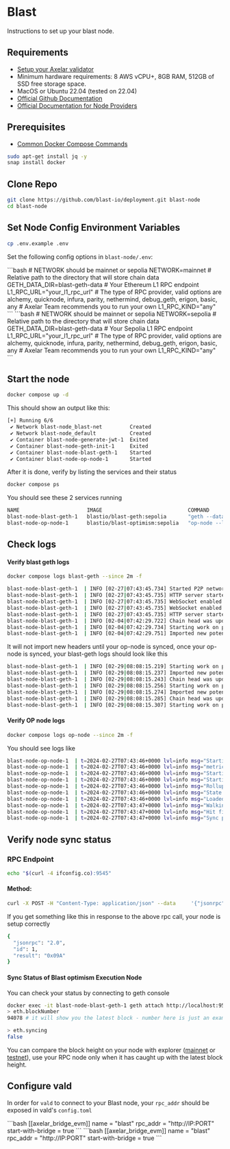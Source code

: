# Blast

Instructions to set up your blast node.

## Requirements

- [Setup your Axelar validator](/validator/setup/overview/)
- Minimum hardware requirements: 8 AWS vCPU+, 8GB RAM, 512GB of SSD free storage space.
- MacOS or Ubuntu 22.04 (tested on 22.04)
- [Official Github Documentation](https://github.com/blast-io/deployment)
- [Official Documentation for Node Providers](https://docs.blast.io/tools/node-providers)

## Prerequisites

- [Common Docker Compose Commands](/validator/external-chains/optimism/#common-node-operations)

```bash
sudo apt-get install jq -y
snap install docker
```

## Clone Repo

```bash
git clone https://github.com/blast-io/deployment.git blast-node
cd blast-node
```

## Set Node Config Environment Variables

```bash
cp .env.example .env
```

Set the following config options in `blast-node/.env`:

<tabs>
  <tab-item title="Mainnet">
    ```bash # NETWORK should be mainnet or sepolia NETWORK=mainnet # Relative
    path to the directory that will store chain data
    GETH_DATA_DIR=blast-geth-data # Your Ethereum L1 RPC endpoint
    L1_RPC_URL="your_l1_rpc_url" # The type of RPC provider, valid options are
    alchemy, quicknode, infura, parity, nethermind, debug_geth, erigon, basic,
    any # Axelar Team recommends you to run your own L1_RPC_KIND="any" 
```
  </tab-item>
  <tab-item title="Testnet">
    ```bash # NETWORK should be mainnet or sepolia NETWORK=sepolia # Relative
    path to the directory that will store chain data
    GETH_DATA_DIR=blast-geth-data # Your Sepolia L1 RPC endpoint
    L1_RPC_URL="your_l1_rpc_url" # The type of RPC provider, valid options are
    alchemy, quicknode, infura, parity, nethermind, debug_geth, erigon, basic,
    any # Axelar Team recommends you to run your own L1_RPC_KIND="any" 
```
  </tab-item>
</tabs>

## Start the node

```bash
docker compose up -d
```

This should show an output like this:

```bash
[+] Running 6/6
 ✔ Network blast-node_blast-net         Created                                                                                                              0.1s
 ✔ Network blast-node_default           Created                                                                                                              0.1s
 ✔ Container blast-node-generate-jwt-1  Exited                                                                                                               1.0s
 ✔ Container blast-node-geth-init-1     Exited                                                                                                               1.8s
 ✔ Container blast-node-blast-geth-1    Started                                                                                                              2.0s
 ✔ Container blast-node-op-node-1       Started                                                                                                              2.3s                                                                                                      11.2s
```

After it is done, verify by listing the services and their status

```bash
docker compose ps
```

You should see these 2 services running

```bash
NAME                      IMAGE                            COMMAND                  SERVICE             CREATED             STATUS              PORTS
blast-node-blast-geth-1   blastio/blast-geth:sepolia       "geth --datadir=/bla…"   blast-geth          4 hours ago         Up 4 hours          8545-8546/tcp, 30303/tcp, 0.0.0.0:9545-9546->9545-9546/tcp, :::9545-9546->9545-9546/tcp, 30303/udp
blast-node-op-node-1      blastio/blast-optimism:sepolia   "op-node --l1=https:…"   op-node             4 hours ago         Up 4 hours          0.0.0.0:9003->9003/tcp, :::9003->9003/tcp
```

## Check logs

#### Verify blast geth logs

```bash
docker compose logs blast-geth --since 2m -f
```

```bash
blast-node-blast-geth-1  | INFO [02-27|07:43:45.734] Started P2P networking                   self="enode://54139a54494808b5f9703b3858fc8fe0aaffa5902d41b1fc61f6c92bc003743d87c81e115120a2d5061bb1852fd04fb2851bb235e660462d0c107b7bed640302@127.0.0.1:30303?discport=0"
blast-node-blast-geth-1  | INFO [02-27|07:43:45.735] HTTP server started                      endpoint=[::]:9545 auth=false prefix= cors=* vhosts=*
blast-node-blast-geth-1  | INFO [02-27|07:43:45.735] WebSocket enabled                        url=ws://[::]:9546
blast-node-blast-geth-1  | INFO [02-27|07:43:45.735] WebSocket enabled                        url=ws://[::]:8551
blast-node-blast-geth-1  | INFO [02-27|07:43:45.735] HTTP server started                      endpoint=[::]:8551 auth=true  prefix= cors=localhost vhosts=*
blast-node-blast-geth-1  | INFO [02-04|07:42:29.722] Chain head was updated                   number=39537 hash=26c5c6..e67efa root=14a631..1e99bf elapsed=5.40331ms   age=2mo2w6d
blast-node-blast-geth-1  | INFO [02-04|07:42:29.734] Starting work on payload                 id=0x95a98a726f1398ee
blast-node-blast-geth-1  | INFO [02-04|07:42:29.751] Imported new potential chain segment     number=39538 hash=219454..97cd30 blocks=1 txs=1 mgas=0.051 elapsed=16.713ms    mgasps=3.022  age=2mo2w6d  triedirty=0.00B
```

It will not import new headers until your op-node is synced, once your op-node is synced, your blast-geth logs should look like this

```bash
blast-node-blast-geth-1  | INFO [02-29|08:08:15.219] Starting work on payload                 id=0x48323feb74b0d35a
blast-node-blast-geth-1  | INFO [02-29|08:08:15.237] Imported new potential chain segment     number=3083 hash=96c535..584bd5 blocks=1 txs=1 mgas=0.047 elapsed=16.962ms    mgasps=2.768 age=1mo3w1d snapdiffs=606.60KiB triedirty=0.00B
blast-node-blast-geth-1  | INFO [02-29|08:08:15.243] Chain head was updated                   number=3083 hash=96c535..584bd5 root=52730a..6a9c02 elapsed=5.42431ms   age=1mo3w1d
blast-node-blast-geth-1  | INFO [02-29|08:08:15.256] Starting work on payload                 id=0x180234ae531457a1
blast-node-blast-geth-1  | INFO [02-29|08:08:15.274] Imported new potential chain segment     number=3084 hash=9687bc..de7e94 blocks=1 txs=1 mgas=0.047 elapsed=16.911ms    mgasps=2.776 age=1mo3w1d snapdiffs=606.78KiB triedirty=0.00B
blast-node-blast-geth-1  | INFO [02-29|08:08:15.285] Chain head was updated                   number=3084 hash=9687bc..de7e94 root=8081fb..43e327 elapsed=10.075637ms age=1mo3w1d
blast-node-blast-geth-1  | INFO [02-29|08:08:15.307] Starting work on payload                 id=0x44c95802c3652dbd
```

#### Verify OP node logs

```bash
docker compose logs op-node --since 2m -f
```

You should see logs like

```bash
blast-node-op-node-1  | t=2024-02-27T07:43:46+0000 lvl=info msg="Starting JSON-RPC server"
blast-node-op-node-1  | t=2024-02-27T07:43:46+0000 lvl=info msg="metrics disabled"
blast-node-op-node-1  | t=2024-02-27T07:43:46+0000 lvl=info msg="Starting execution engine driver"
blast-node-op-node-1  | t=2024-02-27T07:43:46+0000 lvl=info msg="Starting driver"                   sequencerEnabled=false sequencerStopped=false
blast-node-op-node-1  | t=2024-02-27T07:43:46+0000 lvl=info msg="Rollup node started"
blast-node-op-node-1  | t=2024-02-27T07:43:46+0000 lvl=info msg="State loop started"
blast-node-op-node-1  | t=2024-02-27T07:43:46+0000 lvl=info msg="Loaded current L2 heads"           unsafe=0x26a1c0faad7b041f34569a1bb383f00ab74b335883a44bed53e9f41ced5fd906:0 safe=0x26a1c0faad7b041f34569a1bb383f00ab74b335883a44bed53e9f41ced5fd906:0 finalized=0x26a1c0faad7b041f34569a1bb383f00ab74b335883a44bed53e9f41ced5fd906:0 unsafe_origin=0x17728cf4d8e0b4f292d2390a869fd7c632d39e72efb00ca3462b4387c6aa2437:5044255 safe_origin=0x17728cf4d8e0b4f292d2390a869fd7c632d39e72efb00ca3462b4387c6aa2437:5044255
blast-node-op-node-1  | t=2024-02-27T07:43:47+0000 lvl=info msg="Walking back L1Block by number"    curr=0x17728cf4d8e0b4f292d2390a869fd7c632d39e72efb00ca3462b4387c6aa2437:5044255 next=0x17728cf4d8e0b4f292d2390a869fd7c632d39e72efb00ca3462b4387c6aa2437:5044255 l2block=0x26a1c0faad7b041f34569a1bb383f00ab74b335883a44bed53e9f41ced5fd906:0
blast-node-op-node-1  | t=2024-02-27T07:43:47+0000 lvl=info msg="Hit finalized L2 head, returning immediately" unsafe=0x26a1c0faad7b041f34569a1bb383f00ab74b335883a44bed53e9f41ced5fd906:0 safe=0x26a1c0faad7b041f34569a1bb383f00ab74b335883a44bed53e9f41ced5fd906:0 finalized=0x26a1c0faad7b041f34569a1bb383f00ab74b335883a44bed53e9f41ced5fd906:0 unsafe_origin=0x17728cf4d8e0b4f292d2390a869fd7c632d39e72efb00ca3462b4387c6aa2437:5044255 safe_origin=0x17728cf4d8e0b4f292d2390a869fd7c632d39e72efb00ca3462b4387c6aa2437:5044255
blast-node-op-node-1  | t=2024-02-27T07:43:47+0000 lvl=info msg="Sync progress"                     reason="reset derivation work" l2_finalized=0x26a1c0faad7b041f34569a1bb383f00ab74b335883a44bed53e9f41ced5fd906:0 l2_safe=0x26a1c0faad7b041f34569a1bb383f00ab74b335883a44bed53e9f41ced5fd906:0 l2_unsafe=0x26a1c0faad7b041f34569a1bb383f00ab74b335883a44bed53e9f41ced5fd906:0 l2_engineSyncTarget=0x26a1c0faad7b041f34569a1bb383f00ab74b335883a44bed53e9f41ced5fd906:0 l2_time=1,704,686,688 l1_derived=0x17728cf4d8e0b4f292d2390a869fd7c632d39e72efb00ca3462b4387c6aa2437:5044255
```

## Verify node sync status

### RPC Endpoint

```bash
echo "$(curl -4 ifconfig.co):9545"
```

#### Method:

```bash
curl -X POST -H "Content-Type: application/json" --data     '{"jsonrpc":"2.0","method":"eth_blockNumber","params":[],"id":1}' [rpc] | jq
```

If you get something like this in response to the above rpc call, your node is setup correctly

```bash
{
  "jsonrpc": "2.0",
  "id": 1,
  "result": "0x09A"
}
```

#### Sync Status of Blast optimism Execution Node

You can check your status by connecting to geth console

```bash
docker exec -it blast-node-blast-geth-1 geth attach http://localhost:9545
> eth.blockNumber
94078 # it will show you the latest block - number here is just an example

> eth.syncing
false
```

You can compare the block height on your node with explorer ([mainnet](https://blastscan.io/) or [testnet](https://testnet.blastscan.io)),
use your RPC node only when it has caught up with the latest block height.

## Configure vald

In order for `vald` to connect to your Blast node, your `rpc_addr` should be exposed in
vald's `config.toml`

<tabs>
  <tab-item title="Mainnet">
    ```bash [[axelar_bridge_evm]] name = "blast" rpc_addr = "http://IP:PORT"
    start-with-bridge = true 
```
  </tab-item>
  <tab-item title="Testnet">
    ```bash [[axelar_bridge_evm]] name = "blast" rpc_addr = "http://IP:PORT"
    start-with-bridge = true 
```
  </tab-item>
</tabs>
